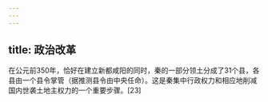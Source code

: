 ```yaml
---
---
---
```

title: 政治改革
---



在公元前350年，恰好在建立新都咸阳的同时，秦的一部分领土分成了31个县，各县由一个县令掌管（据推测县令由中央任命）。这是秦集中行政权力和相应地削减国内世袭土地主权力的一个重要步骤。[23]